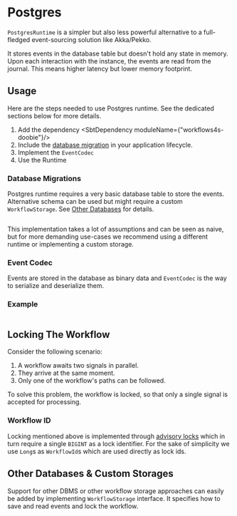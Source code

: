 # Postgres

`PostgresRuntime` is a simpler but also less powerful alternative to a full-fledged event-sourcing solution like Akka/Pekko.

It stores events in the database table but doesn't hold any state in memory.
Upon each interaction with the instance, the events are read from the journal.
This means higher latency but lower memory footprint.

## Usage


Here are the steps needed to use Postgres runtime. See the dedicated sections below for more details.

1. Add the dependency
<SbtDependency moduleName={"workflows4s-doobie"}/>
2. Include the [database migration](https://github.com/business4s/workflows4s/tree/main/workflows4s-pekko/src/main/scala/workflows4s/runtime/pekko) in your application lifecycle.
3. Implement the `EventCodec`
4. Use the Runtime

### Database Migrations
Postgres runtime requires a very basic database table to store the events.
Alternative schema can be used but might require a custom `WorkflowStorage`.
See [Other Databases](#other-databases) for details.

<!-- @formatter:off -->
```sql file=../../workflows4s-doobie/src/main/resources/schema/postgres-schema.sql start=doc_start end=doc_end
```
<!-- @formatter:on -->

This implementation takes a lot of assumptions and can be seen as naive,
but for more demanding use-cases we recommend using a different runtime or implementing a custom storage.

### Event Codec

Events are stored in the database as binary data and `EventCodec` is the way to serialize and deserialize them.

### Example

```scala file=./main/scala/workflow4s/example/doobie/PostgresExample.scala start=doc_start end=doc_end
```

## Locking The Workflow

Consider the following scenario:
1. A workflow awaits two signals in parallel.
2. They arrive at the same moment.
3. Only one of the workflow's paths can be followed.

To solve this problem, the workflow is locked, so that only a single signal is accepted for processing.

### Workflow ID

Locking mentioned above is implemented through [advisory locks](https://www.postgresql.org/docs/current/explicit-locking.html#ADVISORY-LOCKS)
which in turn require a single `BIGINT` as a lock identifier.
For the sake of simplicity we use `Long`s as `WorkflowId`s which are used directly as lock ids.

## Other Databases & Custom Storages

Support for other DBMS or other workflow storage approaches can easily be added by implementing `WorkflowStorage` interface.
It specifies how to save and read events and lock the workflow.
